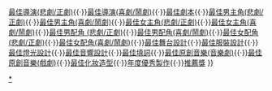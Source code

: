 {{Navbox
|name  = 香港舞台劇獎最佳男配角(喜劇/ 鬧劇)
|title = {{{1|}}}[[香港舞台劇獎]][[香港舞台劇獎最佳男配角 (喜劇/ 鬧劇)|最佳男配角(喜劇/鬧劇)]]
|titlestyle = background: #EEDD82
|groupstyle = background: #EEDD82
|bodyclass = hlist

|group1 = 1990年代
|list1 =
* 1993 [[譚偉權]]
* 1994 [[陳淑儀]]
* 1995 [[黃清俊]]
* 1996 [[丁家湘]]
* 1997 [[余翰廷]]
* 1998 [[袁富華]]
* 1999 [[林立三]]

|group2 = 2000年代
|list2 =
* 2000 [[林澤群]]
* 2001 [[林澤群]]
* 2002 [[劉守正 (演員)|劉守正]]
* 2003 [[盧智燊]]
* 2004 [[尚明輝]]
* 2005 [[潘燦良]]
* 2006 [[白只|凌智豪]]
* 2007 [[鄭國偉]]
* 2008 [[魯文傑]]
* 2009 [[王維 (話劇演員)|王　維]]

|group3 = 2010年代
|list3 =
* 2010 [[林澤群]]
* 2011 [[潘燦良]]
* 2012 [[周志輝]]
* 2013 [[麥秋|麥　秋]]
* 2014 [[何偉龍]]
* 2015 [[蔡澤民]]
* 2016 [[余翰廷]]
* 2017 [[陳湛文]]
* 2018 [[陳永泉]]
* 2019 [[袁富華]]

|group4 = 2020年代
|list4 =
* 2020 [[劉守正 (演員)|劉守正]]
* 2022 [[余翰廷]]
|belowstyle = background:#EEDD82; text-align:center; 
|below  = [[香港舞台劇獎最佳製作|最佳製作]]{{·}}[[香港舞台劇獎最佳導演 (悲劇/ 正劇)|最佳導演(悲劇/正劇)]]{{·}}[[香港舞台劇獎最佳導演 (喜劇/ 鬧劇)|最佳導演(喜劇/鬧劇)]]{{·}}[[香港舞台劇獎最佳劇本|最佳劇本]]{{·}}[[香港舞台劇獎最佳男主角 (悲劇/ 正劇)|最佳男主角(悲劇/正劇)]]{{·}}[[香港舞台劇獎最佳男主角（喜劇／鬧劇）|最佳男主角(喜劇/鬧劇)]]{{·}}[[香港舞台劇獎最佳女主角（悲劇／正劇）|最佳女主角(悲劇/正劇)]]{{·}}[[香港舞台劇獎最佳女主角 (喜劇/ 鬧劇)|最佳女主角(喜劇/鬧劇)]]{{·}}[[香港舞台劇獎最佳男配角 (悲劇/ 正劇)|最佳男配角 (悲劇/正劇)]]{{·}}[[香港舞台劇獎最佳男配角 (喜劇/ 鬧劇)|最佳男配角(喜劇/鬧劇)]]{{·}}[[香港舞台劇獎最佳女配角 (悲劇/ 正劇)|最佳女配角(悲劇/正劇)]]{{·}}[[香港舞台劇獎最佳女配角 (喜劇/ 鬧劇)|最佳女配角(喜劇/鬧劇)]]{{·}}[[香港舞台劇獎最佳舞台設計|最佳舞台設計]]{{·}}[[香港舞台劇獎最佳服裝設計|最佳服裝設計]]{{·}}[[香港舞台劇獎最佳燈光設計|最佳燈光設計]]{{·}}[[香港舞台劇獎最佳音響設計|最佳音響設計]]{{·}}[[香港舞台劇獎最佳填詞|最佳填詞]]{{·}}[[香港舞台劇獎最佳原創音樂(音樂劇)|最佳原創音樂(音樂劇)]]{{·}}[[香港舞台劇獎最佳原創音樂(戲劇)|最佳原創音樂(戲劇)]]{{·}}[[香港舞台劇獎最佳化妝造型|最佳化妝造型]]{{·}}[[香港舞台劇獎年度優秀製作|年度優秀製作]]{{·}}[[香港舞台劇獎推薦獎|推薦獎]]
}}
[[Category:香港舞台劇獎最佳男配角(喜劇/ 鬧劇)得主|*]]